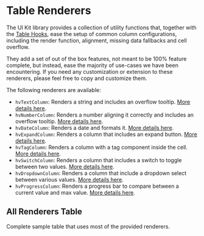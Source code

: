 
<Meta title="Guides/Table/Table Renderers" />

# Table Renderers

The UI Kit library provides a collection of utility functions that, together with the [Table Hooks](/docs/guides-table-table-hooks--use-hv-hooks-story),
ease the setup of common column configurations, including the render function, alignment, missing data fallbacks and cell overflow.

They add a set of out of the box features, not meant to be 100% feature complete, but instead, ease the majority of use-cases we have been encountering.
If you need any customization or extension to these renderers, please feel free to copy and customize them.

The following renderers are available:

- `hvTextColumn`: Renders a string and includes an overflow tooltip. [More details here](/docs/guides-table-table-renderers-renderers-text-column-renderer--text-column-renderer-story).
- `hvNumberColumn`: Renders a number aligning it correctly and includes an overflow tooltip. [More details here](/docs/guides-table-table-renderers-renderers-number-column-renderer--number-column-renderer-story).
- `hvDateColumn`: Renders a date and formats it. [More details here](/docs/guides-table-table-renderers-renderers-date-column-renderer--date-column-renderer-story).
- `hvExpandColumn`: Renders a column that includes an expand button. [More details here](/docs/guides-table-table-renderers-renderers-expand-column-renderer--expand-column-renderer-story).
- `hvTagColumn`: Renders a column with a tag component inside the cell. [More details here](/docs/guides-table-table-renderers-renderers-tag-column-renderer--tag-column-renderer-story).
- `hvSwitchColumn`: Renders a column that includes a switch to toggle between two values. [More details here](/docs/guides-table-table-renderers-renderers-switch-column-renderer--switch-column-renderer-story).
- `hvDropdownColumn`: Renders a column that include a dropdown select between various values. [More details here](/docs/guides-table-table-renderers-renderers-dropdown-column-renderer--dropdown-column-renderer-story).
- `hvProgressColumn`: Renders a progress bar to compare between a current value and max value. [More details here](/docs/guides-table-table-renderers-renderers-progress-column-renderer--progress-column-renderer-story).

## All Renderers Table

Complete sample table that uses most of the provided renderers.

<Canvas>
  <Story name="Table Renderers" story={AllColumnRenderersStory} />
</Canvas>
